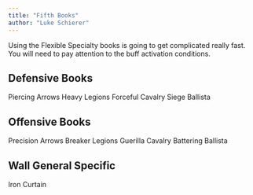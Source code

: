 ```yaml
---
title: "Fifth Books"
author: "Luke Schierer"
---
```


Using the Flexible Specialty books is going to get complicated really fast.  You will need to pay attention to the buff activation conditions.

## Defensive Books
Piercing Arrows
Heavy Legions
Forceful Cavalry
Siege Ballista

## Offensive Books
Precision Arrows
Breaker Legions
Guerilla Cavalry
Battering Ballista

## Wall General Specific
Iron Curtain

